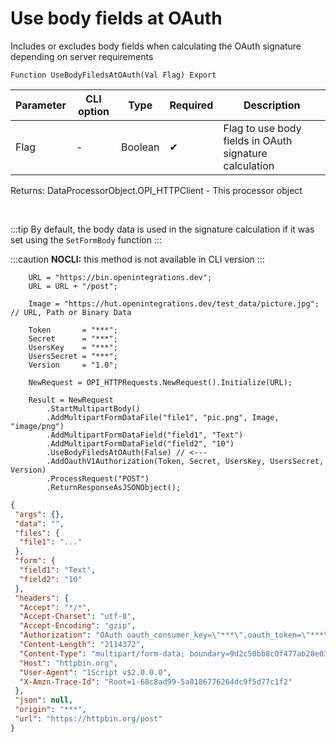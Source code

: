 ﻿---
sidebar_position: 3
description: Use body fields at OAuth  and other functions to work with HTTP-client in the Open Integration Package, a free open-source integration library for 1C:Enterprise 8, OneScript and CLI
keywords: [1C, 1С, 1С:Enterprise, 1С:Enterprise 8.3, API, Integration, Services, Exchange, OneScript, CLI, HTTP-client]
---


# Use body fields at OAuth 
 Includes or excludes body fields when calculating the OAuth signature depending on server requirements



`Function UseBodyFiledsAtOAuth(Val Flag) Export`

  | Parameter | CLI option | Type | Required | Description |
  |-|-|-|-|-|
  | Flag | - | Boolean | &#x2714; | Flag to use body fields in OAuth signature calculation |

  
  Returns:  DataProcessorObject.OPI_HTTPClient - This processor object

<br/>

:::tip
By default, the body data is used in the signature calculation if it was set using the `SetFormBody` function
:::

:::caution
**NOCLI:** this method is not available in CLI version
:::
<br/>


```bsl title="1C:Enterprise/OneScript code example"
    URL = "https://bin.openintegrations.dev";
    URL = URL + "/post";

    Image = "https://hut.openintegrations.dev/test_data/picture.jpg"; // URL, Path or Binary Data

    Token       = "***";
    Secret      = "***";
    UsersKey    = "***";
    UsersSecret = "***";
    Version     = "1.0";

    NewRequest = OPI_HTTPRequests.NewRequest().Initialize(URL);

    Result = NewRequest
        .StartMultipartBody()
        .AddMultipartFormDataFile("file1", "pic.png", Image, "image/png")
        .AddMultipartFormDataField("field1", "Text")
        .AddMultipartFormDataField("field2", "10")
        .UseBodyFiledsAtOAuth(False) // <---
        .AddOauthV1Authorization(Token, Secret, UsersKey, UsersSecret, Version)
        .ProcessRequest("POST")
        .ReturnResponseAsJSONObject();
```
 



```json title="Result"
{
 "args": {},
 "data": "",
 "files": {
  "file1": "..."
 },
 "form": {
  "field1": "Text",
  "field2": "10"
 },
 "headers": {
  "Accept": "*/*",
  "Accept-Charset": "utf-8",
  "Accept-Encoding": "gzip",
  "Authorization": "OAuth oauth_consumer_key=\"***\",oauth_token=\"***\",oauth_signature_method=\"HMAC-SHA256\",oauth_timestamp=\"1757978505\",oauth_nonce=\"1757978505\",oauth_version=\"1.0\",oauth_signature=x3IKx5S3ZempwPjMTVyEDtt%2FiAb3vV%2BsGUxGWRz8TOM%3D",
  "Content-Length": "2114372",
  "Content-Type": "multipart/form-data; boundary=9d2c50bb8c0f477ab28e03f975ba4b49",
  "Host": "httpbin.org",
  "User-Agent": "1Script v$2.0.0.0",
  "X-Amzn-Trace-Id": "Root=1-68c8ad99-5a8186776264dc9f5d77c1f2"
 },
 "json": null,
 "origin": "***",
 "url": "https://httpbin.org/post"
}
```
